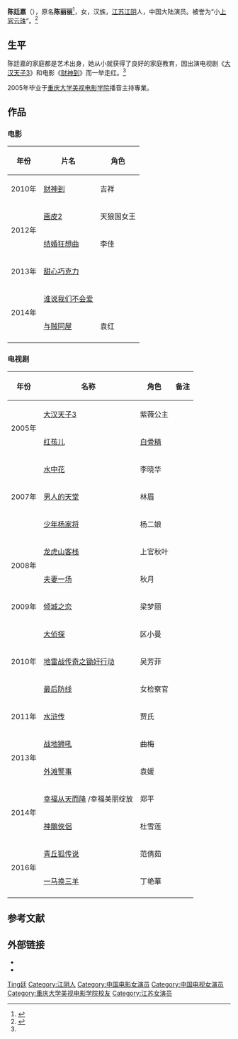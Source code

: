 {{Otheruses|other=名为陈廷嘉的其他人物|陈璲}}
{{Otheruses|other=名为陈丽丽的其他人物|陈丽丽}}
{{藝人
| 姓名     = 陈廷嘉
| 類型     = 女演员
| 圖片     = 
| 圖片簡介 = 
| 本名     = 陈丽丽
| 外文名   = 
| 外文     = 
| 羅馬拼音 = Chen Yanjia
| 英文名   = {{lang|en|Elena Chen}}
| 綽號     = 
| 國籍     = {{PRC}}
| 民族     = 汉族
| 籍貫     =
| 出生日期 = {{birth date and age|1980|11|15}}
| 出生地點 = {{CHN}}[[江苏省|江苏省]][[江阴市|江阴市]]
| 逝世日期 = <!--卒年在前生年在后{{death date and age|YYYY|MM|DD|YYYY|MM|DD}} -->
| 逝世地點 = 
| 職業     = 演员
| 語言     = 汉语
| 母校     = [[重庆大学美视电影学院|重庆大学美视电影学院]]
| 宗教信仰 =  
| 配偶     = [[毛晓峰|毛晓峰]] (原[[中国民生银行|中国民生银行]]行长)<ref name="marriage">{{cite web|url=http://new.caijing.com.cn/finance/20150201/3812511.shtml|title=传毛晓峰与女员工私通 追女演员见面就送车|date=2015-02-01|work=财经网|accessdate=2012-03-05|archive-date=2015-02-05|archive-url=https://web.archive.org/web/20150205021957/http://new.caijing.com.cn/finance/20150201/3812511.shtml|dead-url=yes}}</ref>
| 音樂類型 =
| 出身地   =   
| 出道作   =   
| 出道日期 = 
| 代表作   = 
| 活躍年代 = 2002年至今
| 唱片公司 = 
| 經紀公司 = 鼎龙达国际文化传媒有限公司<br>陈廷嘉工作室
| 網站     = 
| 獎項     = 
| IMDb    = 9041592
}}
'''陈廷嘉'''（{{bd|1980年|11月15日|||catIdx=C陈}}），原名'''陈丽丽'''<ref name="cll">{{cite web |url=http://data.ent.sina.com.cn/star/18219.html |title=陈廷嘉_明星资料 |date=2012-02-19 |work=新浪娱乐 |accessdate=2012-03-05 |archive-date=2014-05-31 |archive-url=https://web.archive.org/web/20140531105800/http://data.ent.sina.com.cn/star/18219.html |dead-url=no}}</ref>，女，汉族，[[江苏省|江苏]][[江阴市|江阴]]人，中国大陆演员。被誉为“小[[上官云珠|上官云珠]]”。<ref name="lks">{{cite web |url=http://www.tianjinwe.com/rollnews/wy/201010/t20101019_2126756.html |title=金鸡电影节 陈廷嘉艳压群芳“小上官云珠”|accessdate=2012-03-05|date=2010-10-19|work=天津网}}</ref>

== 生平 ==
陈廷嘉的家庭都是艺术出身，她从小就获得了良好的家庭教育，因出演电视剧《[[大汉天子|大汉天子3]]》和电影《[[财神到|财神到]]》而一举走红。<ref name="lks"/>

2005年毕业于[[重庆大学美视电影学院|重庆大学美视电影学院]]播音主持專業。

== 作品 ==
=== 电影 ===
{| class="wikitable"
|-
! 年份 !! 片名 !! 角色 
|-
| 2010年 || [[财神到|财神到]] || 吉祥 
|-
|rowspan="2"| 2012年|| [[畫皮_(2012年電影)|画皮2]] || 天狼国女王
|-
| [[结婚狂想曲|结婚狂想曲]] || 李佳 
|-
| 2013年|| [[甜心巧克力|甜心巧克力]] || 
|-
|rowspan="2"| 2014年|| [[谁说我们不会爱|谁说我们不会爱]] ||  
|-
| [[与贼同屋|与贼同屋]] || 袁红 
|-
|}

=== 电视剧 ===
{| class="wikitable"
|-
! 年份 !! 名称 !! 角色 !! 备注
|-
|rowspan="2"|2005年 || [[大汉天子|大汉天子3]] || 紫薇公主 || 
|-
| [[红孩儿|红孩儿]] || [[白骨精|白骨精]] ||
|-
|rowspan="3"| 2007年|| [[水中花|水中花]] || 李晓华 ||   
|-
| [[男人的天堂|男人的天堂]] || 林眉 || 
|-
| [[少年杨家将|少年杨家将]] || 杨二娘 ||      
|-
|rowspan="2"| 2008年|| [[龙虎山客栈|龙虎山客栈]] || 上官秋叶 || 	
|-
| [[夫妻一场|夫妻一场]] || 秋月 ||  
|-
| 2009年 || [[倾城之恋|倾城之恋]] || 梁梦丽 ||  
|-
|rowspan="3"| 2010年|| [[大侦探|大侦探]] || 区小曼 || 
|-
| [[地雷战传奇之锄奸行动|地雷战传奇之锄奸行动]] || 吴芳菲 || 
|-
| [[最后防线|最后防线]] || 女检察官 ||   
|-
| 2011年 || [[水浒传_(2011年电视剧)|水浒传]] || 贾氏 || 
|-
|rowspan="2"| 2013年 || [[战地狮吼|战地狮吼]] || 曲梅 ||
|-
| [[外滩警事|外滩警事]] || 袁媛 ||   
|-
|rowspan="2"| 2014年 || [[幸福从天而降|幸福从天而降]] /幸福美丽绽放 || 郑平 || 
|-
| [[神鵰俠侶_(2014年電視劇)|神鵰俠侶]] || 杜雪莲 ||  
|-
|rowspan="2"| 2016年||[[青丘狐传说|青丘狐传说]]||范倩茹||
|-
| [[一马换三羊|一马换三羊]] || 丁艳華 ||  
|-
|}

==参考文献==
{{reflist}}

==外部链接==
*{{Sinaweibo|1603928591}}
*{{Sinablog|imchenlili}}

{{Authority control}}

{{DEFAULTSORT:Chen陈}}
[[Category:陈姓|Ting廷]]
[[Category:江阴人|Category:江阴人]]
[[Category:中国电影女演员|Category:中国电影女演员]]
[[Category:中国电视女演员|Category:中国电视女演员]]
[[Category:重庆大学美视电影学院校友|Category:重庆大学美视电影学院校友]]
[[Category:江苏女演员|Category:江苏女演员]]